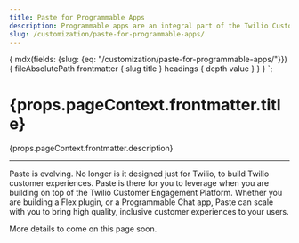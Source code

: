 ```yaml
---
title: Paste for Programmable Apps
description: Programmable apps are an integral part of the Twilio Customer Engagement Platform. Paste can be used to build the delightful, inclusive user interfaces that power your customer experiences on top of the Twilio Platform.
slug: /customization/paste-for-programmable-apps/
---
```



  {
    mdx(fields: {slug: {eq: "/customization/paste-for-programmable-apps/"}}) {
      fileAbsolutePath
      frontmatter {
        slug
        title
      }
      headings {
        depth
        value
      }
    }
  }
`;

<content>

<h1>{props.pageContext.frontmatter.title}</h1>

<P variant="lead">{props.pageContext.frontmatter.description}</P>

</content>

---

<contentwrapper>

<PageAside data={props.data.mdx} />

<content>

Paste is evolving. No longer is it designed just for Twilio, to build Twilio customer experiences. Paste is there for you to leverage when you are building on top of the Twilio Customer Engagement Platform. Whether you are building a <Anchor href="https://www.twilio.com/flex" showExternal>Flex</Anchor> plugin, or a <Anchor href="https://www.twilio.com/conversations-api" showExternal>Programmable Chat</Anchor> app, Paste can scale with you to bring high quality, inclusive customer experiences to your users.

More details to come on this page soon.

</content>

</contentwrapper>
